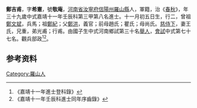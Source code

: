 {{Otheruses|other=名为郑吉甫的其他人物|郑际平}}
{{明清人物信息框
| 姓名 = 鄭吉甫
| 原名 =
| 圖片名稱= 
| 圖片大小 =
| 圖片說明 = 
| 最高職務 =
| 國家 = 大明 
| 爵位 =
| 籍貫 = [[河南省|河南省]][[汝寧府|汝寧府]][[信陽州|信陽州]][[羅山縣|羅山縣]]
| 族裔 = 
| 旗籍 = 
| 字號 = 
| 諡號 =
| 出生日期 = 十一月初五日
| 出生地點 =
| 逝世日期 = 
| 逝世地點 =
| 墓葬 =
| 配偶 = 王氏
| 親屬 = 曾祖[[鄭文斌|鄭文斌]]，祖[[鄭紀|鄭紀]]，父[[鄭洪|鄭洪]]，前母趙氏；瞿氏；母尚氏
| 出身 =
* 嘉靖十一年壬辰科進士
| 經歷 =
| 著作 =  
*
*
*
}}
'''鄭吉甫'''{{BD|1494年||1553年||}}，字'''希憲'''，號'''敬庵'''，[[河南省|河南省]][[汝寧府|汝寧府]][[信陽州|信陽州]][[羅山縣|羅山縣]]人，軍籍，治《[[春秋|春秋]]》，年三十九歲中式嘉靖十一年壬辰科第三甲第八名進士。十一月初五日生，行二，曾祖[[鄭文斌|鄭文斌]]，兵馬；祖[[鄭紀|鄭紀]]；父[[鄭洪|鄭洪]]，義官；前母趙氏；瞿氏；母尚氏。[[慈侍下|慈侍下]]，妻王氏，兄重，弟光甫；行甫。由國子生中式河南鄉試第三十名[[舉人|舉人]]，[[會試|會試]]中式第七十七名。觀兵部政<ref>《嘉靖十一年進士登科錄》</ref><ref>《嘉靖十一年壬辰科進士同年序齒錄》</ref>。

== 参考资料 ==
{{reflist}}

{{嘉靖十一年壬辰科殿试金榜}}

{{Authority control}}

{{DEFAULTSORT:}}
[[Category:羅山人|Category:羅山人]]


{{明朝人物小作品}}